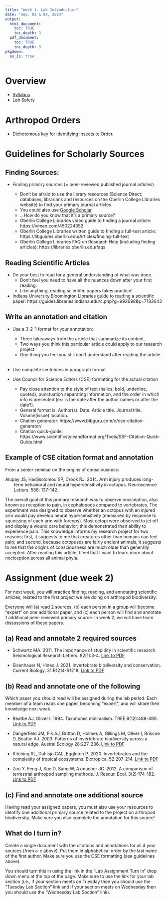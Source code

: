 ```yaml
---
title: "Week 1. Lab Introduction"
date: "Sep. 03 & 04, 2024"
output: 
  html_document:
    toc: TRUE
    toc_depth: 3
  pdf_document:
    toc: TRUE
    toc_depth: 3
pkgdown:
  as_is: true
---
```

# Overview

* [Syllabus](https://aroles.github.io/biol211/index.html)
* [Lab Safety](LabSafetyGuidelines.html)


# Arthropod Orders 

* Dichotomous key for identifying Insects to Order.


# Guidelines for Scholarly Sources

## Finding Sources:

* Finding primary sources (= peer-reviewed published journal articles)

    * Don’t be afraid to use the library resources (Science Direct; databases; librarians and resources on the Oberlin College Libraries website) to find your primary journal articles
    * You could also use [Google Scholar](https://scholar.google.com/)
    * …How do you know that it’s a primary source?
    * Oberlin College Libraries video guide to finding a journal article: https://vimeo.com/450224352
    * Oberlin College Libraries written guide to finding a full-text article: https://libguides.oberlin.edu/Articles/finding-full-text
    * Oberlin College Libraries FAQ on Research Help (including finding articles): https://libraries.oberlin.edu/faqs
    
## Reading Scientific Articles

* Do your best to read for a general understanding of what was done.
    * Don’t feel you need to have all the nuances down after your first reading.
    * Like anything, reading scientific papers takes practice!
    
* Indiana University Bloomington Libraries guide to reading a scientific paper: https://guides.libraries.indiana.edu/c.php?g=992698&p=7182643


## Write an annotation and citation

* Use a 3-2-1 format for your annotation:
    * Three takeaways from the article that summarize its content.
    * Two ways you think this particular article could apply to our research project.
    * One thing you feel you still don’t understand after reading the article.<br><br>

* Use complete sentences in paragraph format.

* Use Council for Science Editors (CSE) formatting for the actual citation
    * Pay close attention to the style of text (italics, bold, underline, quoted), punctuation separating information, and the order in which info is presented (ex: is the date after the author names or after the date?).
    * General format is: Author(s). Date. Article title. Journal title. Volume(issue):location.
    * Citation generator:  https://www.bibguru.com/c/cse-citation-generator/
    * Citation quick-guide: https://www.scientificstyleandformat.org/Tools/SSF-Citation-Quick-Guide.html

## Example of CSE citation format and annotation

From a senior seminar on the origins of consciousness:

<p style="padding-left: 2em; text-indent: -2em;">
Alupay JS, Hadjisolomou SP, Crook RJ. 2014. Arm injury produces long-term behavioral and neural hypersensitivity in octopus. Neuroscience Letters. 558: 137-142. </p>

The overall goal of this primary research was to observe nociception, also known as reception to pain, in cephalopods compared to vertebrates. The experiment was designed to observe whether an octopus with an injured arm would pay develop neural hypersensitivity (measured by response to squeezing of each arm with forceps). Most octopi were observed to jet off and display a wound care behavior; this demonstrated their ability to experience pain. This knowledge informs my research project for two reasons; first, it suggests to me that creatures other than humans can feel pain; and second, because octopuses are fairly ancient animals, it suggests to me that the origins of consciousness are much older than generally accepted. After reading this article, I feel that I want to learn more about nociception across all animal phyla.



# Assignment (due week 2)

For next week, you will practice finding, reading, and annotating scientific articles, related to the first project we are doing on arthropod biodiversity.

Everyone will (a) read 2 sources, (b) each person in a group will become "expert" on one additional paper, and (c) each person will find and annotate 1 additional peer-reviewed primary source. In week 2, we will have team dissussions of these papers.

## (a) Read and annotate 2 required sources

* Schwartz MA. 2011. The importance of stupidity in scientific research. Seismological Research Letters. 82(1):3-4. [Link to PDF](sheets/sci_articles/Schwartz_2011_Imp_stupidity.pdf)

* Eisenhauer N, Hines J. 2021. Invertebrate biodiversity and conservation. Current Biology. 31:R1214-R1218. [Link to PDF](sheets/sci_articles/Eisenhauer_Hines_2021.pdf)


## (b) Read and annotate one of the following

Which paper you should read will be assigned during the lab period. Each member of a team reads one paper, becoming "expert", and will share their knowledge next week.

* Beattie AJ, Oliver I. 1994. Taxonomic minimalism. TREE 9(12):488-490. [Link to PDF](sheets/sci_articles/Beattie_Oliver_1994.pdf)

* Dangerfield JM, Pik AJ, Britton D, Holmes A, Gillings M, Oliver I, Briscoe D, Beattie AJ. 2003. Patterns of invertebrate biodiversity across a natural edge. Austral Ecology 28:227-236. [Link to PDF](sheets/sci_articles/Dangerfield_et_al_2003.pdf)

* Kitching RL, Dahlsjo CAL, Eggleton P. 2020. Invertebrates and the complexity of tropical ecosystems. Biotropica. 52:207-214. [Link to PDF](sheets/sci_articles/Kitching_et_al_2020.pdf)

* Zou Y, Feng J, Xue D, Sang W, Axmacher JC. 2012. A comparison of terrestrial arthropod sampling methods. J. Resour. Ecol. 3(2):174-182. [Link to PDF](sheets/sci_articles/Zou_et_al_2012.pdf)

## (c) Find and annotate one additional source

Having read your assigned papers, you must also use your resources to identify one additional primary source related to the project on arthropod biodiversity. Make sure you also complete the annotation for this source!

## What do I turn in?

Create a single document with the citations and annotations for all 4 your sources (from a-c above). Put them in alphabetical order by the last name of the first author. Make sure you use the CSE formatting (see guidelines above).

You should turn this in using the link in the "Lab Assignment Turn In" drop down menu at the top of the page. Make sure to use the link for your lab section (i.e., if your section meets on Tuesday then you should use the "Tuesday Lab Section" link and if your section meets on Wednesday then you should use the "Wednesday Lab Section" link). 




